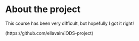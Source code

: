 
# About the project


This course has been very difficult, but hopefully I got it right! 

 (https://github.com/ellavain/IODS-project)